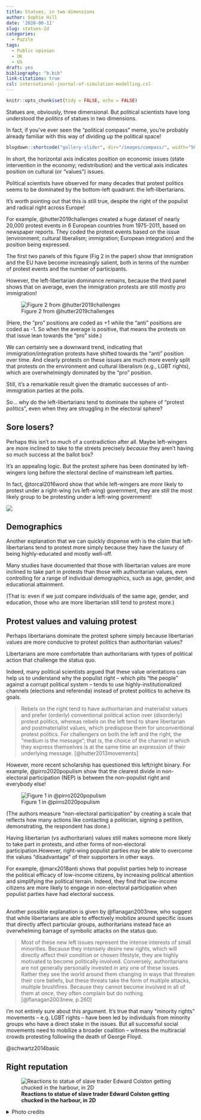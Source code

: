 ```yaml
---
title: Statues, in two dimensions
author: Sophie Hill
date: '2020-06-11'
slug: statues-2d
categories:
  - Puzzle
tags:
  - Public opinion
  - UK
  - US
draft: yes
bibliography: "b.bib"
link-citations: true
csl: international-journal-of-simulation-modelling.csl
---
```


```r
knitr::opts_chunk$set(tidy = FALSE, echo = FALSE)
```

Statues are, obviously, three dimensional. But political scientists have long understood the *politics* of statues in two dimensions. 

In fact, if you've ever seen the "political compass" meme, you're probably already familiar with this way of dividing up the political space!

``` r
blogdown::shortcode("gallery-slider", dir="/images/compass/", width="500px", height="500px")
```


In short, the horizontal axis indicates position on economic issues (state intervention in the economy; redistribution) and the vertical axis indicates position on cultural (or "values") issues. 

Political scientists have observed for many decades that protest politics seems to be dominated by the bottom-left quadrant: the left-libertarians. 

It's worth pointing out that this is still true, despite the right of the populist and radical right across Europe!

For example, @hutter2019challenges created a huge dataset of nearly 20,000 protest events in 6 European countries from 1975-2011, based on newspaper reports. They coded the protest events based on the issue (environment; cultural liberalism; immigration; European integration) and the position being expressed.

The first two panels of this figure (Fig 2 in the paper) show that immigration and the EU have become increasingly salient, both in terms of the number of protest events and the number of participants. 

However, the left-libertarian dominance remains, because the third panel shows that on average, even the immigration protests are still mostly *pro* immigration!

![Figure 2 from @hutter2019challenges](/post/2020-06-11-much-ado_files/hutter_fig.png)

(Here, the "pro" positions are coded as +1 while the "anti" positions are coded as -1. So when the average is positive, that means the protests on that issue lean towards the "pro" side.)

We can certainly see a downward trend, indicating that immigration/integration protests have shifted towards the "anti" position over time. And clearly protests on these issues are much more evenly split that protests on the environment and cultural liberalism (e.g., LGBT rights), which are overwhelmingly dominated by the "pro" position.

Still, it's a remarkable result given the dramatic successes of anti-immigration parties at the polls.

So... why do the left-libertarians tend to dominate the sphere of "protest politics", even when they are struggling in the electoral sphere?

## Sore losers?

Perhaps this isn't so much of a contradiction after all. Maybe left-wingers are more inclined to take to the streets precisely *because* they aren't having so much success at the ballot box?

It's an appealing logic. But the protest sphere has been dominated by left-wingers long before the electoral decline of mainstream left parties.

In fact, @torcal2016word show that while left-wingers are *more* likely to protest under a right-wing (vs left-wing) government, they are still the most likely group to be protesting under a left-wing government!

![](/post/2020-06-11-much-ado_files/fig_torcal.png)

## Demographics

Another explanation that we can quickly dispense with is the claim that left-libertarians tend to protest more simply because they have the luxury of being highly-educated and mostly well-off.

Many studies have documented that those with libertarian values are more inclined to take part in protests than those with authoritarian values, even controlling for a range of individual demographics, such as age, gender, and educational attainment. 

(That is: even if we just compare individuals of the same age, gender, and education, those who are more libertarian still tend to protest more.)

## Protest values and valuing protest

Perhaps libertarians dominate the protest sphere simply because libertarian values are more conducive to protest politics than authoritarian values?

Libertarians are more comfortable than authoritarians with types of political action that challenge the status quo. 

Indeed, many political scientists argued that these value orientations can help us to understand why the populist right -- which pits "the people" against a corrupt political system -- tends to use highly-institutionalized channels (elections and referenda) instead of protest politics to acheive its goals.

> Rebels on the right tend to have authoritarian and materialist values and prefer (orderly) conventional political action over (disorderly) protest politics, whereas rebels on the left tend to share libertarian and postmaterialist values, which predispose them for unconventional protest politics. For challengers on both the left and the right, the "medium is the message"; that is, the choice of the channel in which they express themselves is at the same time an expression of their underlying message. [@hutter2013movements]

However, more recent scholarship has questioned this left/right binary. For example, @pirro2020populism show that the clearest divide in non-electoral participation (NEP) is between the non-populist right and everybody else!

![Figure 1 in @pirro2020populism](/post/2020-06-11-much-ado_files/fig_pirro.png)

(The authors measure "non-electoral participation" by creating a scale that reflects how many actions like contacting a politician, signing a petition, demonstrating, the respondent has done.)

Having libertarian (vs authoritarian) values still makes someone more likely to take part in protests, and other forms of non-electoral participation.However, right-wing populist parties may be able to overcome the values "disadvantage" of their supporters in other ways.

For example, @marx2018anti shows that populist parties help to increase the political efficacy of low-income citizens, by increasing political attention and simplifying the political terrain. Indeed, they find that low-income citizens are more likely to engage in non-electoral participation when populist parties have had electoral success.


## 

Another possible explanation is given by @flanagan2003new, who suggest that while libertarians are able to effectively mobilize around specific issues that directly affect particular groups, authoritarians instead face an overwhelming barrage of symbolic attacks on the status quo. 


> Most of these new left issues represent the intense interests of small minorities. Because they intensely desire new rights, which will directly affect their condition or chosen lifestyle, they are highly motivated to become politically involved. Conversely, authoritarians are not generally personally invested in any one of these issues. Rather they see the world around them changing in ways that threaten their core beliefs, but these threats take the form of multiple attacks, multiple brushfires. Because they cannot become involved in all of them at once, they often complain but do nothing. [@flanagan2003new, p.260]

I'm not entirely sure about this argument. It's true that many "minority rights" movements -- e.g. LGBT rights -- have been led by individuals from minority groups who have a direct stake in the issues. But all successful social movements need to mobilize a broader coalition -- witness the multiracial crowds protesting following the death of George Floyd. 



@schwartz2014basic

## Right reputation




![**Reactions to statue of slave trader Edward Colston getting chucked in the harbour, in 2D**](/post/2020-06-11-much-ado_files/compass.png)

<details>
  <summary>Photo credits</summary>
 <p> clockwise from left: [Ro Ryxotic on Twitter](https://twitter.com/RoRyxotic/status/1269698079000846340); Unknown; [Madeleine on Twitter](https://twitter.com/Frenchd0gblues/status/1270050171162894337?s=20); [Ed Clowes on Twitter](https://twitter.com/EdClowes/status/1271783573868220416?s=20); Reuters; Ben Birchall/PA </p>
</details> 





